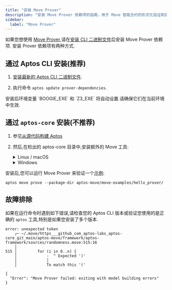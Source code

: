 ```yaml
---
title: "安装 Move Prover"
description: "安装 Move Prover 依赖项的指南，用于 Move 智能合约的形式化验证和安全分析"
sidebar:
  label: "Move Prover"
---
```



如果您想使用 [Move Prover](/zh/build/smart-contracts/prover),请在[安装 CLI 二进制文件](/zh/build/cli/setup-cli/.)后安装 Move Prover 依赖项.
安装 Prover 依赖项有两种方式.

## 通过 Aptos CLI 安装(推荐)

1. [安装最新的 Aptos CLI 二进制文件](/zh/build/cli/install-cli/install-cli-mac).

2. 执行命令 `aptos update prover-dependencies`.

<Aside type="note">
  安装后环境变量 `BOOGIE_EXE` 和 `Z3_EXE` 将自动设置.请确保它们在当前环境中生效.
</Aside>

## 通过 `aptos-core` 安装(不推荐)

1. 参见[从源代码构建 Aptos](/zh/network/nodes/building-from-source)

2. 然后,在检出的 aptos-core 目录中,安装额外的 Move 工具:

   <details>
     <summary>Linux / macOS</summary>

     1. 打开终端会话.
     2. 运行开发设置脚本来准备您的环境:`./scripts/dev_setup.sh -yp`
     3. 更新您当前的 shell 环境:`source ~/.profile`

     <Aside type="note" emoji="ℹ️">
       `dev_setup.sh -p` 使用环境变量更新您的 `~./profile` 以支持已安装的 Move Prover 工具.您可能需要为您的 shell 设置 `.bash_profile` 或 `.zprofile` 或其他设置文件.
     </Aside>
   </details>

   <details>
     <summary>Windows</summary>

     1. 以管理员身份打开 PowerShell 终端.
     2. 运行开发设置脚本来准备您的环境:`PowerShell -ExecutionPolicy Bypass -File ./scripts/windows_dev_setup.ps1 -y`
   </details>

安装后,您可以运行 Move Prover 来验证一个[示例](https://github.com/aptos-labs/aptos-core/tree/main/aptos-move/move-examples/hello_prover):

```shellscript filename="Terminal"
aptos move prove --package-dir aptos-move/move-examples/hello_prover/
```

## 故障排除

如果在运行命令时遇到如下错误,请检查您的 Aptos CLI 版本或验证您使用的是正确的 `aptos` 工具,特别是如果您安装了多个版本.

```shellscript filename="Terminal"
error: unexpected token
    ┌─ ~/.move/https___github_com_aptos-labs_aptos-core_git_main/aptos-move/framework/aptos-framework/sources/randomness.move:515:16
    │
515 │         for (i in 0..n) {
    │             -  ^ Expected ')'
    │             │
    │             To match this '('

{
  "Error": "Move Prover failed: exiting with model building errors"
}
```
